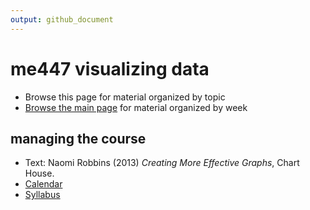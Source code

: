 ```yaml
---
output: github_document
---
```


# me447 visualizing data

- Browse this page for material organized by topic  
- [Browse the main page](../README.md) for material organized by week 

## managing the course

- Text: Naomi Robbins (2013) *Creating More Effective Graphs*, Chart House. 
- [Calendar](../cm/cm102_calendar.pdf) 
- [Syllabus](../cm/cm001_syllabus.md) 

